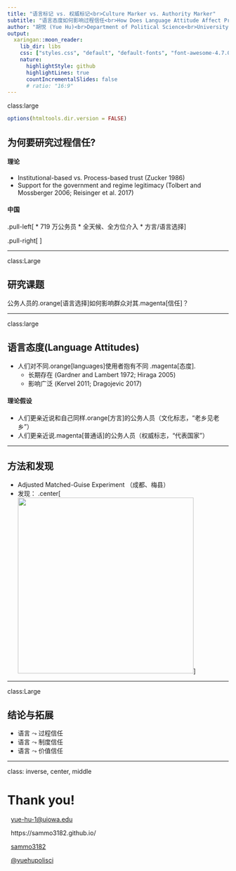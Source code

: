 ```yaml
---
title: "语言标记 vs. 权威标记<br>Culture Marker vs. Authority Marker"
subtitle: "语言态度如何影响过程信任<br>How Does Language Attitude Affect Process-based Trust?"
author: "胡悦 (Yue Hu)<br>Department of Political Science<br>University of Iowa"
output:
  xaringan::moon_reader:
    lib_dir: libs
    css: ["styles.css", "default", "default-fonts", "font-awesome-4.7.0/css/font-awesome.css"]
    nature:
      highlightStyle: github
      highlightLines: true
      countIncrementalSlides: false
      # ratio: "16:9"
---
```


class:large

```r
options(htmltools.dir.version = FALSE)
```

## 为何要研究过程信任?


#### 理论
* Institutional-based vs. Process-based trust (Zucker 1986)
* Support for the government and regime legitimacy (Tolbert and Mossberger 2006; Reisinger et al. 2017)


#### 中国

.pull-left[
* 719 万公务员
* 全天候、全方位介入
* 方言/语言选择
]

.pull-right[
<div>
<img src="image/face2face.jpg" height = 200 />
</div>
]


---

class:Large

## 研究课题

公务人员的.orange[语言选择]如何影响群众对其.magenta[信任]？

---

class:large

## 语言态度(Language Attitudes)

* 人们对不同.orange[languages]使用者抱有不同 .magenta[态度].
    + 长期存在 (Gardner and Lambert 1972; Hiraga 2005)
    + 影响广泛 (Kervel 2011; Dragojevic 2017) 

#### 理论假设

* 人们更亲近说和自己同样.orange[方言]的公务人员（文化标志，“老乡见老乡”）
* 人们更亲近说.magenta[普通话]的公务人员（权威标志，“代表国家”）

---

## 方法和发现

* Adjusted Matched-Guise Experiment （成都、梅县）
* 发现：
.center[<img src="image/official.png" height = 400 />]


---

class:Large

## 结论与拓展


* 语言 $\leadsto$ 过程信任
* 语言 $\leadsto$ 制度信任
* 语言 $\leadsto$ 价值信任

---

class: inverse, center, middle

# Thank you!

<i class="fa fa-envelope fa-lg"></i>&nbsp; [yue-hu-1@uiowa.edu](mailto:yue-hu-1@uiowa.edu)

<i class="fa fa-globe fa-lg"></i>&nbsp; https://sammo3182.github.io/

<i class="fa fa-github fa-lg"></i>&nbsp; [sammo3182](https://github.com/sammo3182)

<i class="fa fa-twitter fa-lg"></i>&nbsp; [@yuehupolisci](https://twitter.com/yuehupolisci)
